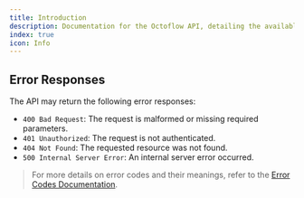 ```yaml
---
title: Introduction
description: Documentation for the Octoflow API, detailing the available endpoints and their usage.
index: true
icon: Info
---
```


## Error Responses

The API may return the following error responses:

- `400 Bad Request`: The request is malformed or missing required parameters.
- `401 Unauthorized`: The request is not authenticated.
- `404 Not Found`: The requested resource was not found.
- `500 Internal Server Error`: An internal server error occurred.

> For more details on error codes and their meanings, refer to the [Error Codes Documentation](/docs/references/errors).
